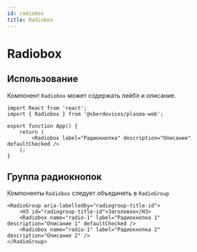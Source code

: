 ```yaml
---
id: radiobox
title: Radiobox
---
```



# Radiobox
<Description name="Radiobox" />
<PropsTable name="Radiobox" />

## Использование
Компонент `Radiobox` может содержать лейбл и описание.

```tsx live
import React from 'react';
import { Radiobox } from '@sberdevices/plasma-web';

export function App() {
    return (
        <Radiobox label="Радиокнопка" description="Описание" defaultChecked />
    );
}
```

## Группа радиокнопок
Компоненты `Radiobox` следует объединять в `RadioGroup`
```tsx live
<RadioGroup aria-labelledby="radiogroup-title-id">
    <H3 id="radiogroup-title-id">Заголовок</H3>
    <Radiobox name="radio-1" label="Радиокнопка 1" description="Описание 1" defaultChecked />
    <Radiobox name="radio-1" label="Радиокнопка 2" description="Описание 2" />
</RadioGroup>
```
